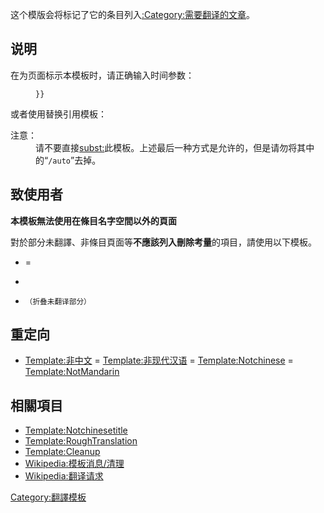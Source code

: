 <noinclude>{{template doc page viewed directly}}</noinclude>
{{Twinkle standard installation}}
<!-- 在本行下編輯模板說明 -->
这个模版会将标记了它的条目列入[[:Category:需要翻译的文章]]。
== 说明 ==
在为页面标示本模板时，请正确输入时间参数：
:<code>{{tl|NotMandarin|<nowiki>time={{#time:Y-m-d}}</nowiki>}}</code>

或者使用替换引用模板：

:<code>{{tls|NotMandarin/auto}}</code>

;注意：
:请不要直接[[Help:替换引用|subst:]]此模板。上述最后一种方式是允许的，但是请勿将其中的“<code>/auto</code>”去掉。

==致使用者==
'''本模板無法使用在條目名字空間以外的頁面'''{{來源請求}}

對於部分未翻譯、非條目頁面等'''不應該列入刪除考量'''的項目，請使用以下模板。

*{{tl|翻譯}} = {{tl|translating}}
*{{tl|過期翻譯}}
*{{tl|TransH}} <small>（折叠未翻译部分）</small>

==重定向==
*[[Template:非中文]] = [[Template:非现代汉语]] = [[Template:Notchinese]] = [[Template:NotMandarin]]

==相關項目==
*[[Template:Notchinesetitle]]
*[[Template:RoughTranslation]]
*[[Template:Cleanup]]
*[[Wikipedia:模板消息/清理]]
*[[Wikipedia:翻译请求]]

<includeonly>
<!-- 本行下加入模板的分類 -->
{{DEFAULTSORT:NotMandarin}}
[[Category:翻譯模板]]
</includeonly>